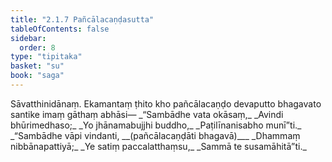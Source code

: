 ```yaml
---
title: "2.1.7 Pañcālacaṇḍasutta"
tableOfContents: false
sidebar:
  order: 8
type: "tipitaka"
basket: "su"
book: "saga"
---
```



<DynamicBreadcrumb />

<Division number="88" book="saga" bookNo="12" page="46">

<Paragraph number="395" book="saga">
Sāvatthinidānaṃ. Ekamantaṃ ṭhito kho pañcālacaṇḍo devaputto bhagavato santike imaṃ gāthaṃ abhāsi—
</Paragraph>

<Paragraph number="396" type="verses" book="saga">
_“Sambādhe vata okāsaṃ,_  
_Avindi bhūrimedhaso;_  
_Yo jhānamabujjhi buddho,_  
_Paṭilīnanisabho munī”ti._  

</Paragraph>

<Paragraph number="397" type="verses" book="saga">
_“Sambādhe vāpi vindanti, __(pañcālacaṇḍāti bhagavā)___  
_Dhammaṃ nibbānapattiyā;_  
_Ye satiṃ paccalatthaṃsu,_  
_Sammā te susamāhitā”ti._
</Paragraph>
</Division>